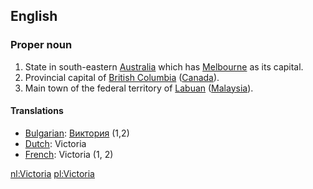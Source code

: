 ==English==

===Proper noun===

#State in south-eastern [[Australia]] which has [[Melbourne]] as its capital.
#Provincial capital of [[British Columbia]] ([[Canada]]).
#Main town of the federal territory of [[Labuan]] ([[Malaysia]]).

====Translations====

*[[Bulgarian]]: [[Виктория]] (1,2)
*[[Dutch]]: Victoria
*[[French]]: Victoria (1, 2)

[[nl:Victoria]]
[[pl:Victoria]]